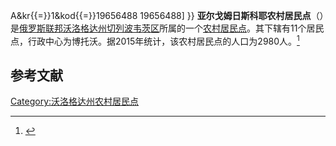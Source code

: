 {{Orphan|time=2017-11-25T13:48:35+00:00}}

{{Infobox Settlement
| official_name = 亚尔戈姆日斯科耶农村居民点
| native_name = Яргомжское сельское поселение
| pushpin_map = European Russia
| map_caption = 在[[歐洲俄羅斯|歐洲俄羅斯]]的位置
| settlement_type = [[农村居民点|农村居民点]]
| subdivision_type = [[国家|国家]]
| subdivision_type1 = [[州_(俄罗斯)|州]]
| subdivision_type2 = [[区_(苏联)|区]]
| subdivision_name = {{RUS}}
| subdivision_name1 = [[沃洛格达州|沃洛格达州]]
| subdivision_name2 = [[切列波韦茨区|切列波韦茨区]]
| seat_type = 行政中心
| seat = 博托沃
| population_as_of=2015
| population_footnotes = <ref name=stat />
| population_total = 2980
| coordinates_display = inline,title
| latd =  | latm =  | lats =  | latNS = N
| longd =  | longm =  | longs =  | longEW = E
| timezone = [[莫斯科时间|MSK]]
| utc_offset = +3
| blank_name = [[俄罗斯市政土地区划代码|OKTMO编码]]
| blank_info = [http://classif.spb.ru/classificators/view/tma.php?st{{=}}A&kr{{=}}1&kod{{=}}19656488 19656488]
}}
'''亚尔戈姆日斯科耶农村居民点'''（{{lang-ru|Яргомжское сельское поселение}}）是[[俄罗斯联邦|俄罗斯联邦]][[沃洛格达州|沃洛格达州]][[切列波韦茨区|切列波韦茨区]]所属的一个[[农村居民点|农村居民点]]。其下辖有11个居民点，行政中心为博托沃。据2015年统计，该农村居民点的人口为2980人。<ref name=stat>{{cite web |url=http://www.gks.ru/free_doc/doc_2015/bul_dr/mun_obr2015.rar |title=Численность населения Российской Федерации по муниципальным образованиям на 1 января 2015 года |accessdate=2015-08-06 |archiveurl=https://www.webcitation.org/6aaNzOlFO?url=http://www.gks.ru/free_doc/doc_2015/bul_dr/mun_obr2015.rar |archivedate=2015-08-06 |language=ru |deadurl=yes }}</ref>

== 参考文献 ==
{{reflist}}

[[Category:沃洛格达州农村居民点|Category:沃洛格达州农村居民点]]


{{Russia-stub}}